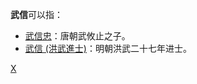 '''武信'''可以指：
* [[武信忠|武信忠]]：唐朝武攸止之子。
* [[武信_(洪武進士)|武信 (洪武進士)]]：明朝洪武二十七年进士。
{{disambig|Cat=二字人名消歧義}}
[[分类:武姓|X]]